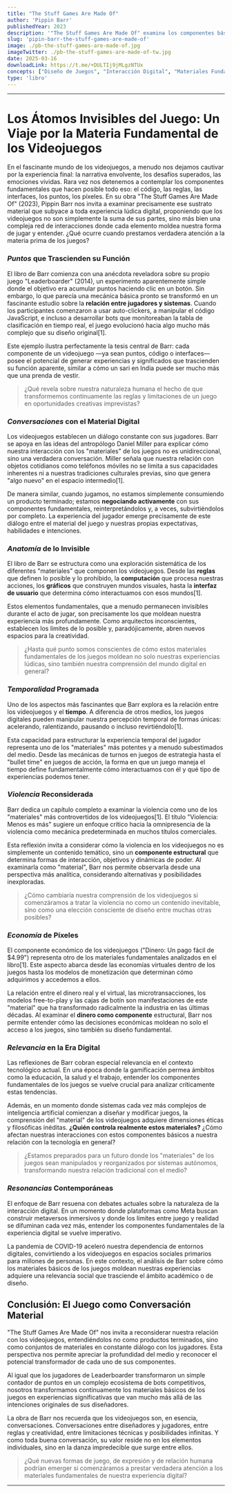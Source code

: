 ```yaml
---
title: "The Stuff Games Are Made Of" 
author: 'Pippin Barr'
publishedYear: 2023
description: '"The Stuff Games Are Made Of" examina los componentes básicos de los videojuegos, revelando cómo reglas, código e interfaces interactúan con los jugadores. P. Barr muestra cómo estos elementos crean experiencias ricas y a menudo inesperadas.'
slug: 'pipin-barr-the-stuff-games-are-made-of'
image: ./pb-the-stuff-games-are-made-of.jpg
imageTwitter: ./pb-the-stuff-games-are-made-of-tw.jpg
date: 2025-03-16
downloadLink: https://t.me/+DULTIj9jMLgzNTUx
concepts: ["Diseño de Juegos", "Interacción Digital", "Materiales Fundamentales", "Creatividad en Juegos", "Pippin Barr"]
type: 'libro'
---
```


---

# Los Átomos Invisibles del Juego: Un Viaje por la Materia Fundamental de los Videojuegos

En el fascinante mundo de los videojuegos, a menudo nos dejamos cautivar por la experiencia final: la narrativa envolvente, los desafíos superados, las emociones vividas. Rara vez nos detenemos a contemplar los componentes fundamentales que hacen posible todo eso: el código, las reglas, las interfaces, los puntos, los píxeles. En su obra "The Stuff Games Are Made Of" (2023), Pippin Barr nos invita a examinar precisamente ese sustrato material que subyace a toda experiencia lúdica digital, proponiendo que los videojuegos no son simplemente la suma de sus partes, sino más bien una compleja red de interacciones donde cada elemento moldea nuestra forma de jugar y entender. ¿Qué ocurre cuando prestamos verdadera atención a la materia prima de los juegos?

### _Puntos_ que Trascienden su Función

El libro de Barr comienza con una anécdota reveladora sobre su propio juego "Leaderboarder" (2014), un experimento aparentemente simple donde el objetivo era acumular puntos haciendo clic en un botón. Sin embargo, lo que parecía una mecánica básica pronto se transformó en un fascinante estudio sobre la **relación entre jugadores y sistemas**. Cuando los participantes comenzaron a usar auto-clickers, a manipular el código JavaScript, e incluso a desarrollar bots que monitoreaban la tabla de clasificación en tiempo real, el juego evolucionó hacia algo mucho más complejo que su diseño original[1].

Este ejemplo ilustra perfectamente la tesis central de Barr: cada componente de un videojuego —ya sean puntos, código o interfaces— posee el potencial de generar experiencias y significados que trascienden su función aparente, similar a cómo un sari en India puede ser mucho más que una prenda de vestir.

> ¿Qué revela sobre nuestra naturaleza humana el hecho de que transformemos continuamente las reglas y limitaciones de un juego en oportunidades creativas imprevistas?

### _Conversaciones_ con el Material Digital

Los videojuegos establecen un diálogo constante con sus jugadores. Barr se apoya en las ideas del antropólogo Daniel Miller para explicar cómo nuestra interacción con los "materiales" de los juegos no es unidireccional, sino una verdadera conversación. Miller señala que nuestra relación con objetos cotidianos como teléfonos móviles no se limita a sus capacidades inherentes ni a nuestras tradiciones culturales previas, sino que genera "algo nuevo" en el espacio intermedio[1].

De manera similar, cuando jugamos, no estamos simplemente consumiendo un producto terminado; estamos **negociando activamente** con sus componentes fundamentales, reinterpretándolos y, a veces, subvirtiéndolos por completo. La experiencia del jugador emerge precisamente de este diálogo entre el material del juego y nuestras propias expectativas, habilidades e intenciones.

### _Anatomía_ de lo Invisible

El libro de Barr se estructura como una exploración sistemática de los diferentes "materiales" que componen los videojuegos. Desde las **reglas** que definen lo posible y lo prohibido, la **computación** que procesa nuestras acciones, los **gráficos** que construyen mundos visuales, hasta la **interfaz de usuario** que determina cómo interactuamos con esos mundos[1].

Estos elementos fundamentales, que a menudo permanecen invisibles durante el acto de jugar, son precisamente los que moldean nuestra experiencia más profundamente. Como arquitectos inconscientes, establecen los límites de lo posible y, paradójicamente, abren nuevos espacios para la creatividad.

> ¿Hasta qué punto somos conscientes de cómo estos materiales fundamentales de los juegos moldean no solo nuestras experiencias lúdicas, sino también nuestra comprensión del mundo digital en general?

### _Temporalidad_ Programada

Uno de los aspectos más fascinantes que Barr explora es la relación entre los videojuegos y el **tiempo**. A diferencia de otros medios, los juegos digitales pueden manipular nuestra percepción temporal de formas únicas: acelerando, ralentizando, pausando o incluso revirtiéndolo[1].

Esta capacidad para estructurar la experiencia temporal del jugador representa uno de los "materiales" más potentes y a menudo subestimados del medio. Desde las mecánicas de turnos en juegos de estrategia hasta el "bullet time" en juegos de acción, la forma en que un juego maneja el tiempo define fundamentalmente cómo interactuamos con él y qué tipo de experiencias podemos tener.

### _Violencia_ Reconsiderada

Barr dedica un capítulo completo a examinar la violencia como uno de los "materiales" más controvertidos de los videojuegos[1]. El título "Violencia: Menos es más" sugiere un enfoque crítico hacia la omnipresencia de la violencia como mecánica predeterminada en muchos títulos comerciales.

Esta reflexión invita a considerar cómo la violencia en los videojuegos no es simplemente un contenido temático, sino un **componente estructural** que determina formas de interacción, objetivos y dinámicas de poder. Al examinarla como "material", Barr nos permite observarla desde una perspectiva más analítica, considerando alternativas y posibilidades inexploradas.

> ¿Cómo cambiaría nuestra comprensión de los videojuegos si comenzáramos a tratar la violencia no como un contenido inevitable, sino como una elección consciente de diseño entre muchas otras posibles?

### _Economía_ de Píxeles

El componente económico de los videojuegos ("Dinero: Un pago fácil de $4.99") representa otro de los materiales fundamentales analizados en el libro[1]. Este aspecto abarca desde las economías virtuales dentro de los juegos hasta los modelos de monetización que determinan cómo adquirimos y accedemos a ellos.

La relación entre el dinero real y el virtual, las microtransacciones, los modelos free-to-play y las cajas de botín son manifestaciones de este "material" que ha transformado radicalmente la industria en las últimas décadas. Al examinar el **dinero como componente** estructural, Barr nos permite entender cómo las decisiones económicas moldean no solo el acceso a los juegos, sino también su diseño fundamental.

### _Relevancia_ en la Era Digital

Las reflexiones de Barr cobran especial relevancia en el contexto tecnológico actual. En una época donde la gamificación permea ámbitos como la educación, la salud y el trabajo, entender los componentes fundamentales de los juegos se vuelve crucial para analizar críticamente estas tendencias.

Además, en un momento donde sistemas cada vez más complejos de inteligencia artificial comienzan a diseñar y modificar juegos, la comprensión del "material" de los videojuegos adquiere dimensiones éticas y filosóficas inéditas. **¿Quién controla realmente estos materiales?** ¿Cómo afectan nuestras interacciones con estos componentes básicos a nuestra relación con la tecnología en general?

> ¿Estamos preparados para un futuro donde los "materiales" de los juegos sean manipulados y reorganizados por sistemas autónomos, transformando nuestra relación tradicional con el medio?

### _Resonancias_ Contemporáneas

El enfoque de Barr resuena con debates actuales sobre la naturaleza de la interacción digital. En un momento donde plataformas como Meta buscan construir metaversos inmersivos y donde los límites entre juego y realidad se difuminan cada vez más, entender los componentes fundamentales de la experiencia digital se vuelve imperativo.

La pandemia de COVID-19 aceleró nuestra dependencia de entornos digitales, convirtiendo a los videojuegos en espacios sociales primarios para millones de personas. En este contexto, el análisis de Barr sobre cómo los materiales básicos de los juegos moldean nuestras experiencias adquiere una relevancia social que trasciende el ámbito académico o de diseño.

## Conclusión: El Juego como Conversación Material

"The Stuff Games Are Made Of" nos invita a reconsiderar nuestra relación con los videojuegos, entendiéndolos no como productos terminados, sino como conjuntos de materiales en constante diálogo con los jugadores. Esta perspectiva nos permite apreciar la profundidad del medio y reconocer el potencial transformador de cada uno de sus componentes.

Al igual que los jugadores de Leaderboarder transformaron un simple contador de puntos en un complejo ecosistema de bots competitivos, nosotros transformamos continuamente los materiales básicos de los juegos en experiencias significativas que van mucho más allá de las intenciones originales de sus diseñadores.

La obra de Barr nos recuerda que los videojuegos son, en esencia, conversaciones. Conversaciones entre diseñadores y jugadores, entre reglas y creatividad, entre limitaciones técnicas y posibilidades infinitas. Y como toda buena conversación, su valor reside no en los elementos individuales, sino en la danza impredecible que surge entre ellos.

> ¿Qué nuevas formas de juego, de expresión y de relación humana podrían emerger si comenzáramos a prestar verdadera atención a los materiales fundamentales de nuestra experiencia digital?


---
